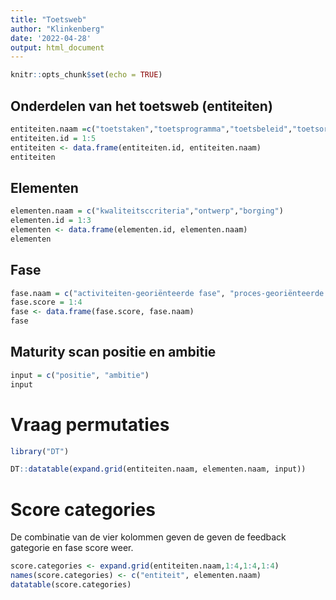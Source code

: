 ```yaml
---
title: "Toetsweb"
author: "Klinkenberg"
date: '2022-04-28'
output: html_document
---
```


```r
knitr::opts_chunk$set(echo = TRUE)
```

## Onderdelen van het toetsweb (entiteiten)

```r
entiteiten.naam =c("toetstaken","toetsprogramma","toetsbeleid","toetsorganisatie","toetsbekwaamheid")
entiteiten.id = 1:5
entiteiten <- data.frame(entiteiten.id, entiteiten.naam)
entiteiten
```

## Elementen

```r
elementen.naam = c("kwaliteitsccriteria","ontwerp","borging")
elementen.id = 1:3
elementen <- data.frame(elementen.id, elementen.naam)
elementen
```

## Fase

```r
fase.naam = c("activiteiten-georiënteerde fase", "proces-georiënteerde fase", "systeem-georiënteerde fase", "keten-georiënteerde fase")
fase.score = 1:4
fase <- data.frame(fase.score, fase.naam)
fase
```

## Maturity scan positie en ambitie

```r
input = c("positie", "ambitie")
input
```

# Vraag permutaties

```r
library("DT")

DT::datatable(expand.grid(entiteiten.naam, elementen.naam, input))
```

# Score categories

De combinatie van de vier kolommen geven de geven de feedback gategorie en fase score weer.

```r
score.categories <- expand.grid(entiteiten.naam,1:4,1:4,1:4)
names(score.categories) <- c("entiteit", elementen.naam)
datatable(score.categories)
```

